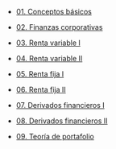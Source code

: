 -   [01. Conceptos básicos](../2023-06-14-01-conceptos-basicos/index.qmd)

-   [02. Finanzas corporativas](../2023-06-14-02-finanzas-corporativas/index.qmd)

-   [03. Renta variable I](../2023-06-14-03-renta-variable-i/index.qmd)

-   [04. Renta variable II](../2023-06-14-04-renta-variable-ii/index.qmd)

-   [05. Renta fija I](../2023-06-14-05-renta-fija-i/index.qmd)

-   [06. Renta fija II](../2023-06-14-06-renta-fija-ii/index.qmd)

-   [07. Derivados financieros I](../2023-06-14-07-derivados-financieros-i/index.qmd)

-   [08. Derivados financieros II](../2023-06-14-08-derivados-financieros-ii/index.qmd)

-   [09. Teoría de portafolio](../2023-06-14-09-teoria-de-portafolio/index.qmd)